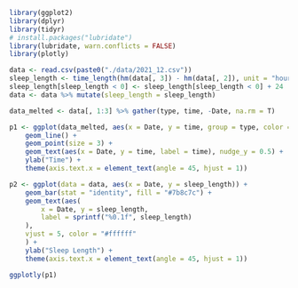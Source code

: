 
```r
library(ggplot2)
library(dplyr)
library(tidyr)
# install.packages("lubridate")
library(lubridate, warn.conflicts = FALSE)
library(plotly)
```

```r
data <- read.csv(paste0("./data/2021_12.csv"))
sleep_length <- time_length(hm(data[, 3]) - hm(data[, 2]), unit = "hour")
sleep_length[sleep_length < 0] <- sleep_length[sleep_length < 0] + 24
data <- data %>% mutate(sleep_length = sleep_length)

data_melted <- data[, 1:3] %>% gather(type, time, -Date, na.rm = T)

```

```r
p1 <- ggplot(data_melted, aes(x = Date, y = time, group = type, color = type)) +
    geom_line() +
    geom_point(size = 3) +
    geom_text(aes(x = Date, y = time, label = time), nudge_y = 0.5) +
    ylab("Time") +
    theme(axis.text.x = element_text(angle = 45, hjust = 1))

p2 <- ggplot(data = data, aes(x = Date, y = sleep_length)) +
    geom_bar(stat = "identity", fill = "#7b8c7c") +
    geom_text(aes(
        x = Date, y = sleep_length,
        label = sprintf("%0.1f", sleep_length)
    ),
    vjust = 5, color = "#ffffff"
    ) +
    ylab("Sleep Length") +
    theme(axis.text.x = element_text(angle = 45, hjust = 1))

```

```r
ggplotly(p1)

```
